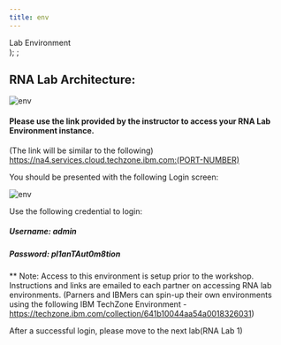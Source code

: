 ```yaml
---
title: env
---
```

  <span>
    Lab Environment <br />
  </span>
);
;

## RNA Lab Architecture: 


![env](images/envrna.png)


#### Please use the link provided by the instructor to access your RNA Lab Environment instance. 

   (The link will be similar to the following)
   https://na4.services.cloud.techzone.ibm.com:(PORT-NUMBER) 


You should be presented with the following Login screen: 

![env](images/loginRNA.png)

Use the following credential to login:


##### Username: admin
##### Password: pl1anTAut0m8tion

** Note: Access to this environment is setup prior to the workshop. Instructions and links are emailed to each partner on accessing RNA lab environments. (Parners and IBMers can spin-up their own environments using the following IBM TechZone Environment - https://techzone.ibm.com/collection/641b10044aa54a0018326031)

After a successful login, please move to the next lab(RNA Lab 1)